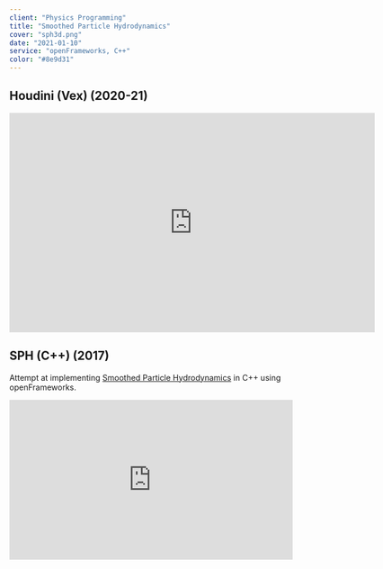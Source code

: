 ```yaml
---
client: "Physics Programming"
title: "Smoothed Particle Hydrodynamics"
cover: "sph3d.png"
date: "2021-01-10"
service: "openFrameworks, C++"
color: "#8e9d31"
---
```


## Houdini (Vex) (2020-21)
<div style="text-align: center;">
<iframe width="650" height="390" src="https://www.youtube.com/embed/Bq1ldLEEkgM" frameborder="0" allow="accelerometer; encrypted-media; gyroscope; picture-in-picture" allowfullscreen></iframe>
</div>

## SPH (C++) (2017)
Attempt at implementing [Smoothed Particle Hydrodynamics](https://en.wikipedia.org/wiki/Smoothed-particle_hydrodynamics) in C++ using openFrameworks.
<div style="width:100%;height:0px;position:relative;padding-bottom:56.250%;"><iframe src="https://streamable.com/s/dzgos/rizdya" frameborder="0" width="100%" height="100%" allowfullscreen style="width:100%;height:100%;position:absolute;left:0px;top:0px;overflow:hidden;"></iframe></div>
